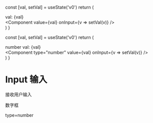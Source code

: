  const [val, setVal] = useState('v0')
  return (
    <div>
      val: {val} 
      <br/>
      <Component value={val} onInput={v => setVal(v)} />
    </div>
  )
}


  const [val, setVal] = useState('v0')
  return (
    <div>
      number val: {val} 
      <br/>
      <Component type="number" value={val} onInput={v => setVal(v)} />
    </div>
  )
}

# Input 输入

接收用户输入

<InputBox />

数字框

type=number

<InputBox2 />
